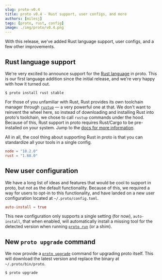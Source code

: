 ```yaml
---
slug: proto-v0.4
title: proto v0.4 - Rust support, user configs, and more
authors: [milesj]
tags: [proto, rust, config]
image: ./img/proto/v0.4.png
---
```


With this release, we've added Rust language support, user configs, and a few other improvements.

<!--truncate-->

## Rust language support

We're very excited to announce support for the [Rust language](https://www.rust-lang.org/) in proto.
This is our first language addition since the initial release, and we're very happy with how it
turned out.

```shell
$ proto install rust stable
```

For those of you unfamiliar with Rust, Rust provides its own toolchain manager through
[`rustup`](https://rustup.rs/) — a very powerful one at that. We don't want to reinvent the wheel
here, so instead of downloading and installing Rust into proto's toolchain, we chose to call
`rustup` commands under the hood. Because of this, Rust support in proto requires Rust/Cargo to be
pre-installed on your system. Jump to the [docs for more information](/docs/proto/tools#rust).

All in all, the cool thing about supporting Rust in proto is that you can standardize all your tools
in a single config.

```toml title=".prototools"
node = "18.2.0"
rust = "1.68.0"
```

## New user configuration

We have a long list of ideas and features that would be cool to support in proto, but not as the
default functionality. Because of this, we required a way for users to opt-in to this functionality,
and have landed on a new user configuration located at `~/.proto/config.toml`.

```toml title="~/.proto/config.toml"
auto-install = true
```

This new configuration only supports a single setting (for now), `auto-install`, that when enabled,
will automatically install a missing tool for the detected version when running
[`proto run`](/docs/proto/commands/run) (or a shim).

## New `proto upgrade` command

We now provide a [`proto upgrade`](/docs/proto/commands/upgrade) command for upgrading proto itself.
This will download the latest version and replace the binary at `~/.proto/bin/proto`.

```shell
$ proto upgrade
```
